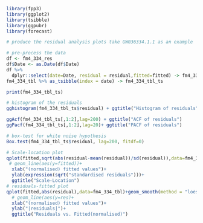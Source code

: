 ```r
library(fpp3)
library(ggplot2)
library(tsibble)
library(ggpubr)
library(forecast)
```
```r
# produce the residual analysis plots take GW036334.1.1 as an example

# pre-process the data
df <- fm4_334_res
df$Date <- as.Date(df$Date)
df %>%
  dplyr::select(date=Date, residual = residual,fitted=fitted) -> fm4_334_tbl
fm4_334_tbl %>% as_tsibble(index = date) -> fm4_334_tbl_ts

print(fm4_334_tbl_ts)
```



```r
# histogram of the residuals
gghistogram(fm4_334_tbl_ts$residual) + ggtitle("Histogram of residuals")+xlab("residuals")
```
```r
ggAcf(fm4_334_tbl_ts[,1:2],lag=200) + ggtitle("ACF of residuals")
ggPacf(fm4_334_tbl_ts[,1:2],lag=20)+ ggtitle("PACF of residuals")

```
```r
# box-test for white noise hypothesis
Box.test(fm4_334_tbl_ts$residual, lag=200, fitdf=0)
```

```r
# Scale-location plot
qplot(fitted,sqrt(abs(residual-mean(residual))/sd(residual)),data=fm4_334_tbl)+geom_smooth(method = "loess",size=0.5)+
 # geom_line(aes(y=fitted))+
  xlab("(normalised) fitted values")+
  ylab(expression(sqrt("standardised residuals")))+
  ggtitle("Scale-Location")
# residuals-fitted plot
qplot(fitted,abs(residual),data=fm4_334_tbl)+geom_smooth(method = "loess",size=0.5)+
  # geom_line(aes(y=res)+
  xlab("(normalised) fitted values")+
  ylab("|residuals|")+
  ggtitle("Residuals vs. Fitted(normalised)")
```
